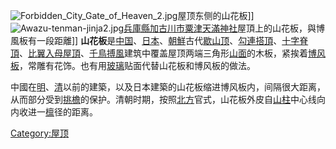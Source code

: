 {{Unreferenced |time=2010-02-11T12:31:19+00:00 }}
[[File:Forbidden_City_Gate_of_Heaven_2.jpg|thumb]]屋顶东侧的山花板]]
{{Infobox East Asian
|title=懸山頂
|tablewidth=
|color=
|fontcolor=
|background=
|logo=
|logowidth=
|img=Image:Tongdosa IMG 20161006 111421.jpg
|imgwidth=250px
|caption=朝鮮半島[[懸山頂|懸山]]山花
|sort=
<!-- 中文 -->
|chinesetitle=
|chinese=山花板
|tradchi=山花板
|simpchi=山花板
|zhuyin=
|pinyin=
|typy=
|wg=
|chinesetext=
<!-- 韓文 -->
|koreantitle=
|context=방풍판
|hangul=방풍판
|hanja=防風板
|rr=
|mr=
|koreantext=
<!-- 韓文舊稱 -->
|koreantitle2=
|context2=
|hangul2=
|hanja2=
|rr2=
|mr2=
|koreantext2=
<!-- 日文 -->
|japanesetitle=
|kanji=
|kana=
|kanahist=
|hiragana=
|katakana=
|shinjitai=
|kyujitai=
|romaji=
|hepburn=
|japanesetext=
<!-- 日文舊稱 -->
|japanesetitle2=
|kanji2=
|kana2=
|kanahist2=
|hiragana2=
|katakana2=
|shinjitai2=
|kyujitai2=
|romaji2=
|hepburn2=
|japanesetext2=
<!-- 越南文 -->
|vietnamesetitle=
|vietnamese=
|chunom=
|hantu=
|hannom=
|vietnamesetext=
<!-- 其他地區名稱 -->
|othertitle=
|field1=
|content1=
|field2=
|content2=
|field3=
|content3=
|othertext=
}}
[[File:Awazu-tenman-jinja2.jpg|thumb]][[兵庫縣|兵庫縣]][[加古川市|加古川市]][[粟津天滿神社|粟津天滿神社]]屋頂上的山花板，與博風板有一段距離]]
'''山花板'''是[[中国|中国]]、[[日本|日本]]、[[朝鮮|朝鮮]]古代[[歇山顶|歇山顶]]、[[勾連搭頂|勾連搭頂]]、[[十字脊頂|十字脊頂]]、[[比翼入母屋頂|比翼入母屋頂]]、[[千鳥搏風|千鳥搏風]]建筑中覆盖屋顶两端三角形[[山面|山面]]的木板，紧挨着[[博风板|博风板]]，常雕有花饰。也有用[[玻璃|玻璃]]贴面代替山花板和博风板的做法。

中國在[[明朝|明]]、[[清朝|清]]以前的建築，以及日本建築的山花板缩进博风板内，间隔很大距离，从而部分受到[[挑檐|挑檐]]的保护。清朝时期，按照[[北方|北方]]官式，山花板外皮自[[山柱|山柱]]中心线向内收进一[[檩|檩]]径的距离。

[[Category:屋顶|Category:屋顶]]